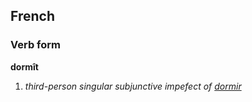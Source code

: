 ==French==
===Verb form===
'''dormît'''

# ''third-person singular subjunctive impefect of [[dormir]]''
